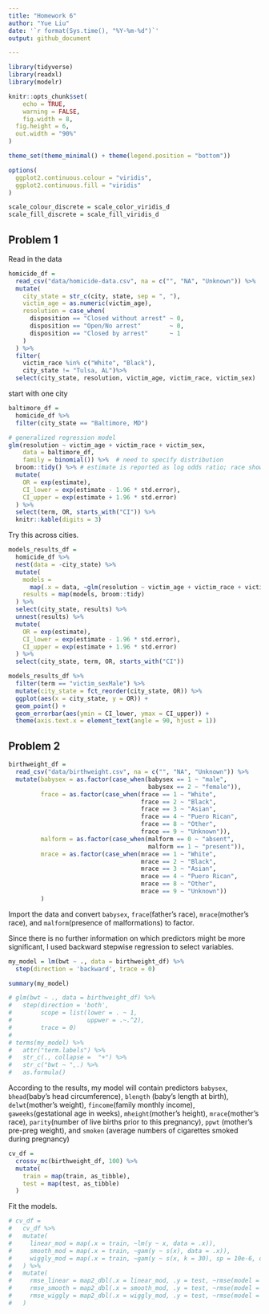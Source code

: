 ```yaml
---
title: "Homework 6"
author: "Yue Liu"
date: '`r format(Sys.time(), "%Y-%m-%d")`'
output: github_document

---
```


```r
library(tidyverse)
library(readxl)
library(modelr)

knitr::opts_chunk$set(
	echo = TRUE,
	warning = FALSE,
	fig.width = 8, 
  fig.height = 6,
  out.width = "90%"
)

theme_set(theme_minimal() + theme(legend.position = "bottom"))

options(
  ggplot2.continuous.colour = "viridis",
  ggplot2.continuous.fill = "viridis"
)

scale_colour_discrete = scale_color_viridis_d
scale_fill_discrete = scale_fill_viridis_d
```


## Problem 1

Read in the data 

```r
homicide_df = 
  read_csv("data/homicide-data.csv", na = c("", "NA", "Unknown")) %>% 
  mutate(
    city_state = str_c(city, state, sep = ", "),
    victim_age = as.numeric(victim_age),
    resolution = case_when(
      disposition == "Closed without arrest" ~ 0,
      disposition == "Open/No arrest"        ~ 0,
      disposition == "Closed by arrest"      ~ 1
    )
  ) %>% 
  filter(
    victim_race %in% c("White", "Black"),
    city_state != "Tulsa, AL")%>% 
  select(city_state, resolution, victim_age, victim_race, victim_sex)
```

start with one city

```r
baltimore_df =
  homicide_df %>% 
  filter(city_state == "Baltimore, MD")

# generalized regression model
glm(resolution ~ victim_age + victim_race + victim_sex,
    data = baltimore_df,
    family = binomial()) %>%  # need to specify distribution
  broom::tidy() %>% # estimate is reported as log odds ratio; race shows in 5 subgroups
  mutate(
    OR = exp(estimate),
    CI_lower = exp(estimate - 1.96 * std.error),
    CI_upper = exp(estimate + 1.96 * std.error)
  ) %>% 
  select(term, OR, starts_with("CI")) %>% 
  knitr::kable(digits = 3)
```

Try this across cities.

```r
models_results_df = 
  homicide_df %>% 
  nest(data = -city_state) %>% 
  mutate(
    models = 
      map(.x = data, ~glm(resolution ~ victim_age + victim_race + victim_sex, data = .x, family = binomial())),
    results = map(models, broom::tidy)
  ) %>% 
  select(city_state, results) %>% 
  unnest(results) %>% 
  mutate(
    OR = exp(estimate),
    CI_lower = exp(estimate - 1.96 * std.error),
    CI_upper = exp(estimate + 1.96 * std.error)
  ) %>% 
  select(city_state, term, OR, starts_with("CI")) 
```

```r
models_results_df %>% 
  filter(term == "victim_sexMale") %>% 
  mutate(city_state = fct_reorder(city_state, OR)) %>% 
  ggplot(aes(x = city_state, y = OR)) + 
  geom_point() + 
  geom_errorbar(aes(ymin = CI_lower, ymax = CI_upper)) + 
  theme(axis.text.x = element_text(angle = 90, hjust = 1))
```

## Problem 2

```r
birthweight_df = 
  read_csv("data/birthweight.csv", na = c("", "NA", "Unknown")) %>% 
  mutate(babysex = as.factor(case_when(babysex == 1 ~ "male", 
                                       babysex == 2 ~ "female")),
         frace = as.factor(case_when(frace == 1 ~ "White",
                                     frace == 2 ~ "Black",
                                     frace == 3 ~ "Asian",
                                     frace == 4 ~ "Puero Rican",
                                     frace == 8 ~ "Other",
                                     frace == 9 ~ "Unknown")),
         malform = as.factor(case_when(malform == 0 ~ "absent",
                                       malform == 1 ~ "present")),
         mrace = as.factor(case_when(mrace == 1 ~ "White",
                                     mrace == 2 ~ "Black",
                                     mrace == 3 ~ "Asian",
                                     mrace == 4 ~ "Puero Rican",
                                     mrace == 8 ~ "Other",
                                     mrace == 9 ~ "Unknown"))
         )
```

Import the data and convert `babysex`, `frace`(father's race), `mrace`(mother's race), and `malform`(presence of malformations) to factor. 

Since there is no further information on which predictors might be more significant, I used backward stepwise regression to select variables.

```r
my_model = lm(bwt ~ ., data = birthweight_df) %>% 
  step(direction = 'backward', trace = 0)

summary(my_model)

# glm(bwt ~ ., data = birthweight_df) %>% 
#   step(direction = 'both',
#        scope = list(lower = . ~ 1,
#                     uppwer = .~.^2),
#        trace = 0)
# 
# terms(my_model) %>% 
#   attr("term.labels") %>% 
#   str_c(., collapse =  "+") %>% 
#   str_c("bwt ~ ",.) %>% 
#   as.formula()
```

According to the results, my model will contain predictors `babysex`, `bhead`(baby's head circumference), `blength` (baby's length at birth), `delwt`(mother's weight), `fincome`(family monthly income), `gaweeks`(gestational age in weeks), `mheight`(mother's height), `mrace`(mother's race), `parity`(number of live births prior to this pregnancy), `ppwt` (mother's pre-preg weight), and `smoken` (average numbers of cigarettes smoked during pregnancy)


```r
cv_df = 
  crossv_mc(birthweight_df, 100) %>% 
  mutate(
    train = map(train, as_tibble),
    test = map(test, as_tibble)
  )
```

Fit the models.

```r
# cv_df = 
#   cv_df %>% 
#   mutate(
#     linear_mod = map(.x = train, ~lm(y ~ x, data = .x)),
#     smooth_mod = map(.x = train, ~gam(y ~ s(x), data = .x)),
#     wiggly_mod = map(.x = train, ~gam(y ~ s(x, k = 30), sp = 10e-6, data = .x))
#   ) %>% 
#   mutate(
#     rmse_linear = map2_dbl(.x = linear_mod, .y = test, ~rmse(model = .x, data = .y)),
#     rmse_smooth = map2_dbl(.x = smooth_mod, .y = test, ~rmse(model = .x, data = .y)),
#     rmse_wiggly = map2_dbl(.x = wiggly_mod, .y = test, ~rmse(model = .x, data = .y))
#   )
```


